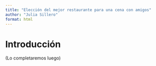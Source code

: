 ```yaml
---
title: "Elección del mejor restaurante para una cena con amigos"
author: "Julia Sillero"
format: html
---
```


# Introducción

(Lo completaremos luego)
